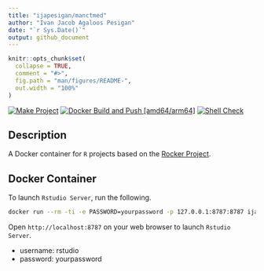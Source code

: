 ```yaml
---
title: "ijapesigan/manctmed"
author: "Ivan Jacob Agaloos Pesigan"
date: "`r Sys.Date()`"
output: github_document
---
```


<!-- README.md is generated from .setup/readme/README.Rmd. Please edit that file -->

```r
knitr::opts_chunk$set(
  collapse = TRUE,
  comment = "#>",
  fig.path = "man/figures/README-",
  out.width = "100%"
)
```

<!-- badges: start -->
[![Make Project](https://github.com/ijapesigan/docker-manctmed/actions/workflows/make.yml/badge.svg)](https://github.com/ijapesigan/docker-manctmed/actions/workflows/make.yml)
[![Docker Build and Push [amd64/arm64]](https://github.com/ijapesigan/docker-manctmed/actions/workflows/docker-build-push-amd64-arm64.yml/badge.svg)](https://github.com/ijapesigan/docker-manctmed/actions/workflows/docker-build-push-amd64-arm64.yml)
[![Shell Check](https://github.com/ijapesigan/docker-manctmed/actions/workflows/shellcheck.yml/badge.svg)](https://github.com/ijapesigan/docker-manctmed/actions/workflows/shellcheck.yml)
<!-- badges: end -->

## Description

A Docker container for `R` projects based on the [Rocker Project](https://rocker-project.org/).

## Docker Container

To launch `Rstudio Server`, run the following.

```bash
docker run --rm -ti -e PASSWORD=yourpassword -p 127.0.0.1:8787:8787 ijapesigan/manctmed
```

Open `http://localhost:8787` on your web browser to launch `Rstudio Server`.

- username: rstudio
- password: yourpassword
